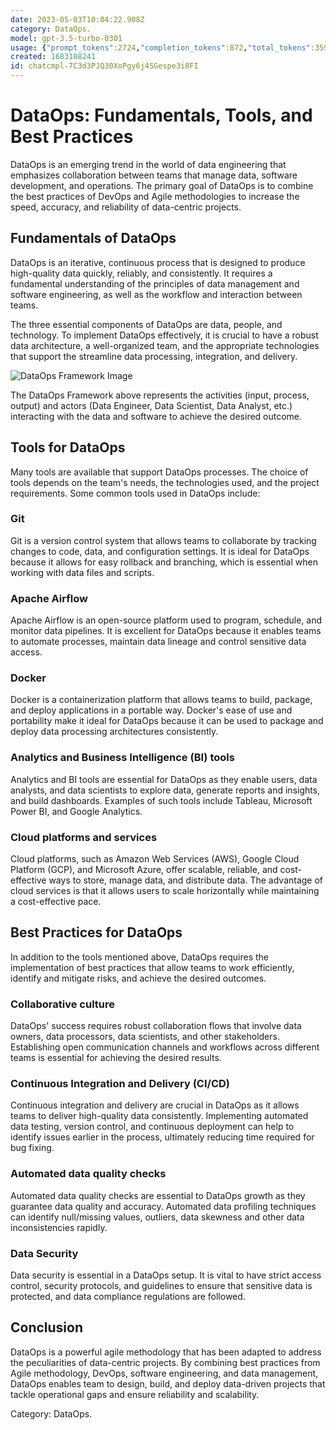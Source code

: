 ```yaml
---
date: 2023-05-03T10:04:22.908Z
category: DataOps.
model: gpt-3.5-turbo-0301
usage: {"prompt_tokens":2724,"completion_tokens":872,"total_tokens":3596}
created: 1683108241
id: chatcmpl-7C3d3PJQ30XoPgy6j4SGespe3i8FI
---
```


# DataOps: Fundamentals, Tools, and Best Practices

DataOps is an emerging trend in the world of data engineering that emphasizes collaboration between teams that manage data, software development, and operations. The primary goal of DataOps is to combine the best practices of DevOps and Agile methodologies to increase the speed, accuracy, and reliability of data-centric projects.

## Fundamentals of DataOps

DataOps is an iterative, continuous process that is designed to produce high-quality data quickly, reliably, and consistently. It requires a fundamental understanding of the principles of data management and software engineering, as well as the workflow and interaction between teams.

The three essential components of DataOps are data, people, and technology. To implement DataOps effectively, it is crucial to have a robust data architecture, a well-organized team, and the appropriate technologies that support the streamline data processing, integration, and delivery.

![DataOps Framework Image](https://i.imgur.com/kwkhJGs.png)

The DataOps Framework above represents the activities (input, process, output) and actors (Data Engineer, Data Scientist, Data Analyst, etc.) interacting with the data and software to achieve the desired outcome.

## Tools for DataOps

Many tools are available that support DataOps processes. The choice of tools depends on the team's needs, the technologies used, and the project requirements. Some common tools used in DataOps include:

### Git

Git is a version control system that allows teams to collaborate by tracking changes to code, data, and configuration settings. It is ideal for DataOps because it allows for easy rollback and branching, which is essential when working with data files and scripts.

### Apache Airflow

Apache Airflow is an open-source platform used to program, schedule, and monitor data pipelines. It is excellent for DataOps because it enables teams to automate processes, maintain data lineage and control sensitive data access.

### Docker

Docker is a containerization platform that allows teams to build, package, and deploy applications in a portable way. Docker's ease of use and portability make it ideal for DataOps because it can be used to package and deploy data processing architectures consistently.

### Analytics and Business Intelligence (BI) tools

Analytics and BI tools are essential for DataOps as they enable users, data analysts, and data scientists to explore data, generate reports and insights, and build dashboards. Examples of such tools include Tableau, Microsoft Power BI, and Google Analytics.

### Cloud platforms and services

Cloud platforms, such as Amazon Web Services (AWS), Google Cloud Platform (GCP), and Microsoft Azure, offer scalable, reliable, and cost-effective ways to store, manage data, and distribute data. The advantage of cloud services is that it allows users to scale horizontally while maintaining a cost-effective pace.

## Best Practices for DataOps

In addition to the tools mentioned above, DataOps requires the implementation of best practices that allow teams to work efficiently, identify and mitigate risks, and achieve the desired outcomes.

### Collaborative culture

DataOps' success requires robust collaboration flows that involve data owners, data processors, data scientists, and other stakeholders. Establishing open communication channels and workflows across different teams is essential for achieving the desired results.

### Continuous Integration and Delivery (CI/CD)

Continuous integration and delivery are crucial in DataOps as it allows teams to deliver high-quality data consistently. Implementing automated data testing, version control, and continuous deployment can help to identify issues earlier in the process, ultimately reducing time required for bug fixing.

### Automated data quality checks

Automated data quality checks are essential to DataOps growth as they guarantee data quality and accuracy. Automated data profiling techniques can identify null/missing values, outliers, data skewness and other data inconsistencies rapidly.

### Data Security

Data security is essential in a DataOps setup. It is vital to have strict access control, security protocols, and guidelines to ensure that sensitive data is protected, and data compliance regulations are followed.

## Conclusion 

DataOps is a powerful agile methodology that has been adapted to address the peculiarities of data-centric projects. By combining best practices from Agile methodology, DevOps, software engineering, and data management, DataOps enables team to design, build, and deploy data-driven projects that tackle operational gaps and ensure reliability and scalability.

Category: DataOps.
